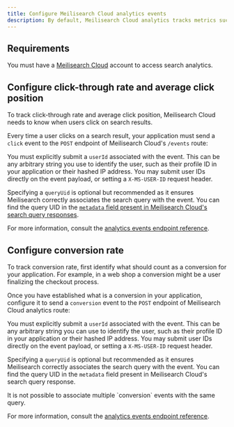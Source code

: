 ```yaml
---
title: Configure Meilisearch Cloud analytics events
description: By default, Meilisearch Cloud analytics tracks metrics such as number of users and latency. Follow this guide to track advanced events such as user conversion and click-through rates.
---
```



## Requirements

You must have a [Meilisearch Cloud](https://meilisearch.com/cloud) account to access search analytics.

## Configure click-through rate and average click position

To track click-through rate and average click position, Meilisearch Cloud needs to know when users click on search results.

Every time a user clicks on a search result, your application must send a `click` event to the `POST` endpoint of Meilisearch Cloud's `/events` route:

<CodeSamplesAnalyticsEventClick1 />

You must explicitly submit a `userId` associated with the event. This can be any arbitrary string you use to identify the user, such as their profile ID in your application or their hashed IP address. You may submit user IDs directly on the event payload, or setting a `X-MS-USER-ID` request header.

Specifying a `queryUid` is optional but recommended as it ensures Meilisearch correctly associates the search query with the event. You can find the query UID in the [`metadata` field present in Meilisearch Cloud's search query responses](/reference/api/overview#search-metadata).

For more information, consult the [analytics events endpoint reference](/learn/analytics/events_endpoint).

## Configure conversion rate

To track conversion rate, first identify what should count as a conversion for your application. For example, in a web shop a conversion might be a user finalizing the checkout process.

Once you have established what is a conversion in your application, configure it to send a `conversion` event to the `POST` endpoint of Meilisearch Cloud analytics route:

<CodeSamplesAnalyticsEventConversion1 />

You must explicitly submit a `userId` associated with the event. This can be any arbitrary string you can use to identify the user, such as their profile ID in your application or their hashed IP address. You may submit user IDs directly on the event payload, or setting a `X-MS-USER-ID` request header.

Specifying a `queryUid` is optional but recommended as it ensures Meilisearch correctly associates the search query with the event. You can find the query UID in the `metadata` field present in Meilisearch Cloud's search query response.

<Note>
It is not possible to associate multiple `conversion` events with the same query.
</Note>

For more information, consult the [analytics events endpoint reference](/learn/analytics/events_endpoint).
